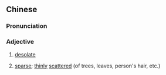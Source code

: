 ==Chinese==
{{zh-forms|s=萧疏}}

===Pronunciation===
{{zh-pron
|m=xiāoshū
|c=siu1 so1
|mn=qz,xm,zz:siau-so͘
|cat=a
}}

===Adjective===
{{zh-adj}}

# {{lb|zh|formal}} [[desolate]]
# {{lb|zh|formal}} [[sparse]]; [[thin]]ly [[scattered]] (of trees, leaves, person's hair, etc.)